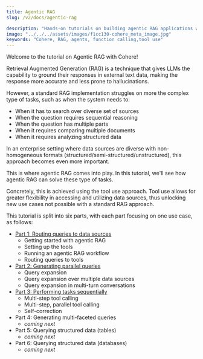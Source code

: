 ```yaml
---
title: Agentic RAG
slug: /v2/docs/agentic-rag

description: "Hands-on tutorials on building agentic RAG applications with Cohere"
image: "../../../assets/images/f1cc130-cohere_meta_image.jpg"  
keywords: "Cohere, RAG, agents, function calling,tool use"
---
```


Welcome to the tutorial on Agentic RAG with Cohere!

Retrieval Augmented Generation (RAG) is a technique that gives LLMs the capability to ground their responses in external text data, making the response more accurate and less prone to hallucinations.

However, a standard RAG implementation struggles on more the complex type of tasks, such as when the system needs to:
- When it has to search over diverse set of sources
- When the question requires sequential reasoning
- When the question has multiple parts
- When it requires comparing multiple documents
- When it requires analyzing structured data

In an enterprise setting where data sources are diverse with non-homogeneous formats (structured/semi-structured/unstructured), this approach becomes even more important.

This is where agentic RAG comes into play. In this tutorial, we'll see how agentic RAG can solve these type of tasks. 

Concretely, this is achieved using the tool use approach. Tool use allows for greater flexibility in accessing and utilizing data sources, thus unlocking new use cases not possible with a standard RAG approach.

This tutorial is split into six parts, with each part focusing on one use case, as follows:
- [Part 1: Routing queries to data sources](/v2/docs/routing-queries-to-data-sources)
    - Getting started with agentic RAG
    - Setting up the tools
    - Running an agentic RAG workflow 
    - Routing queries to tools
- [Part 2: Generating parallel queries](/v2/docs/generating-parallel-queries)
    - Query expansion
    - Query expansion over multiple data sources
    - Query expansion in multi-turn conversations
- [Part 3: Performing tasks sequentially](/v2/docs/performing-tasks-sequentially)
    - Multi-step tool calling
    - Multi-step, parallel tool calling
    - Self-correction
- Part 4: Generating multi-faceted queries
    - *coming next*
- Part 5: Querying structured data (tables)
    - *coming next*
- Part 6: Querying structured data (databases)
    - *coming next*